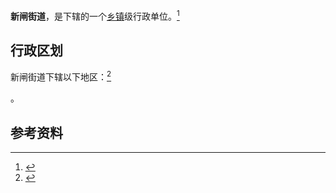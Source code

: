{{中国乡级行政区
|景观照片文件名 = 201806 Station building of Xinzhazhen Station.jpg
|景观照片描述 = [[京沪铁路|京沪铁路]][[新闸镇站|新闸镇站]]
|汉语拼音 = 
|其他语言 = 
|其他语言名称 = 
|旧称 = 
|地名出处 = 
|位置图文件名 = 
|位置图描述 = 
|自定义图片= 
|建置时间 = 
|政府驻地 = 
|毗邻 = 
|总面积 = 
|总人口 = 
|总人口年份 = 
|户籍人口 = 
|户籍人口年份 = 
|常住人口 = 
|常住人口年份 = 
|人口密度 = 
|GDP = 
|GDP年份 = 
|邮政编码 = 
|电话区号 = 519
|官方网站 = 
|网站名称 = 
|32/04/04/007/000}}

'''新闸街道'''，是{{PRC admin/fullname|32/04/04/007/000|3}}下辖的一个[[乡镇|乡镇]]级行政单位。<ref>{{PRC admin/ref sgc|{{PRC admin/parent|32/04/04/007/000}}}}</ref>

== 行政区划 ==

新闸街道下辖以下地区：<ref>{{PRC admin/ref sgc|32/04/04/007/000}}</ref>

{{PRC admin/children|32/04/04/007/000}}。

== 参考资料 ==

{{reflist}}

{{行政区划小作品}}
{{PRC admin/navcat|32/04/04/007/000}}